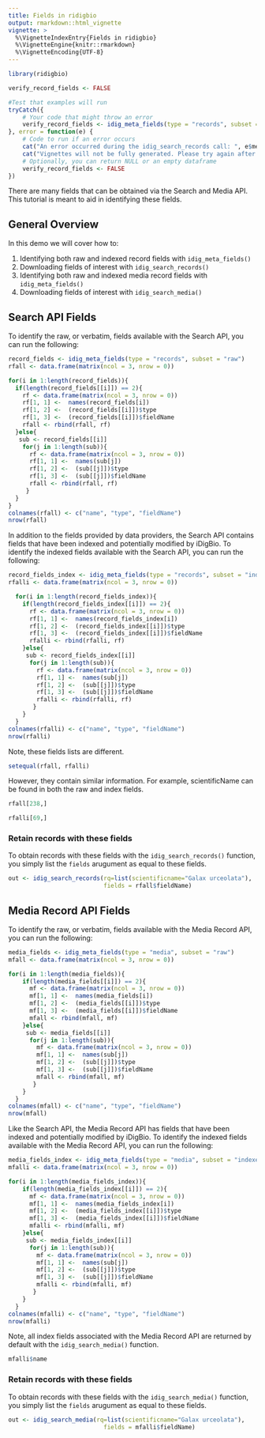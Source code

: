 ```yaml
---
title: Fields in ridigbio
output: rmarkdown::html_vignette
vignette: >
  %\VignetteIndexEntry{Fields in ridigbio}
  %\VignetteEngine{knitr::rmarkdown}
  %\VignetteEncoding{UTF-8}
---
```


```r
library(ridigbio)
```
```r

verify_record_fields <- FALSE

#Test that examples will run
tryCatch({
    # Your code that might throw an error
    verify_record_fields <- idig_meta_fields(type = "records", subset = "raw", limit = 10)
}, error = function(e) {
    # Code to run if an error occurs
    cat("An error occurred during the idig_search_records call: ", e$message, "\n")
    cat("Vignettes will not be fully generated. Please try again after resolving the issue.")
    # Optionally, you can return NULL or an empty dataframe
    verify_record_fields <- FALSE
})
```
There are many fields that can be obtained via the Search and Media API. This tutorial is meant to aid in identifying these fields. 

## General Overview  

In this demo we will cover how to:

1. Identifying both raw and indexed record fields with `idig_meta_fields()`
2. Downloading fields of interest with `idig_search_records()`
3. Identifying both raw and indexed media record fields with ` idig_meta_fields()`
4. Downloading fields of interest with `idig_search_media()`



## Search API Fields 

To identify the raw, or verbatim, fields available with the Search API, you can run the following: 

```r
record_fields <- idig_meta_fields(type = "records", subset = "raw")
rfall <- data.frame(matrix(ncol = 3, nrow = 0))

for(i in 1:length(record_fields)){
  if(length(record_fields[[i]]) == 2){
    rf <- data.frame(matrix(ncol = 3, nrow = 0))
    rf[1, 1] <-  names(record_fields[i])
    rf[1, 2] <-  (record_fields[[i]])$type
    rf[1, 3] <-  (record_fields[[i]])$fieldName
    rfall <- rbind(rfall, rf)
  }else{
   sub <- record_fields[[i]]
    for(j in 1:length(sub)){
      rf <- data.frame(matrix(ncol = 3, nrow = 0))
      rf[1, 1] <-  names(sub[j])
      rf[1, 2] <-  (sub[[j]])$type
      rf[1, 3] <-  (sub[[j]])$fieldName
      rfall <- rbind(rfall, rf)
     }
  }
}
colnames(rfall) <- c("name", "type", "fieldName")
nrow(rfall)
```


In addition to the fields provided by data providers, the Search API contains fields that have been indexed and potentially modified by iDigBio. To identify the indexed fields available with the Search API, you can run the following: 

```r
record_fields_index <- idig_meta_fields(type = "records", subset = "indexed")
rfalli <- data.frame(matrix(ncol = 3, nrow = 0))

  for(i in 1:length(record_fields_index)){
    if(length(record_fields_index[[i]]) == 2){
      rf <- data.frame(matrix(ncol = 3, nrow = 0))
      rf[1, 1] <-  names(record_fields_index[i])
      rf[1, 2] <-  (record_fields_index[[i]])$type
      rf[1, 3] <-  (record_fields_index[[i]])$fieldName
      rfalli <- rbind(rfalli, rf)
    }else{
     sub <- record_fields_index[[i]]
      for(j in 1:length(sub)){
        rf <- data.frame(matrix(ncol = 3, nrow = 0))
        rf[1, 1] <-  names(sub[j])
        rf[1, 2] <-  (sub[[j]])$type
        rf[1, 3] <-  (sub[[j]])$fieldName
        rfalli <- rbind(rfalli, rf)
       }
    }
  }
colnames(rfalli) <- c("name", "type", "fieldName")
nrow(rfalli)
```

Note, these fields lists are different.
```r
setequal(rfall, rfalli)
```

However, they contain similar information. For example,  scientificName can be found in both the raw and index fields.
```r
rfall[238,]
```

```r
rfalli[69,]
```

### Retain records with these fields 
 
To obtain records with these fields with the `idig_search_records()` function, you simply list the  `fields` arugument as equal to these fields. 

```r
out <- idig_search_records(rq=list(scientificname="Galax urceolata"), 
                           fields = rfall$fieldName)
```

## Media Record API Fields  

To identify the raw, or verbatim, fields available with the Media Record API, you can run the following: 

```r
media_fields <- idig_meta_fields(type = "media", subset = "raw")
mfall <- data.frame(matrix(ncol = 3, nrow = 0))

for(i in 1:length(media_fields)){
    if(length(media_fields[[i]]) == 2){
      mf <- data.frame(matrix(ncol = 3, nrow = 0))
      mf[1, 1] <-  names(media_fields[i])
      mf[1, 2] <-  (media_fields[[i]])$type
      mf[1, 3] <-  (media_fields[[i]])$fieldName
      mfall <- rbind(mfall, mf)
    }else{
     sub <- media_fields[[i]]
      for(j in 1:length(sub)){
        mf <- data.frame(matrix(ncol = 3, nrow = 0))
        mf[1, 1] <-  names(sub[j])
        mf[1, 2] <-  (sub[[j]])$type
        mf[1, 3] <-  (sub[[j]])$fieldName
        mfall <- rbind(mfall, mf)
       }
    }
  }
colnames(mfall) <- c("name", "type", "fieldName")
nrow(mfall)
```

Like the Search API, the Media Record API has fields that have been indexed and potentially modified by iDigBio. To identify the indexed fields available with the Media Record API, you can run the following: 
```r
media_fields_index <- idig_meta_fields(type = "media", subset = "indexed")
mfalli <- data.frame(matrix(ncol = 3, nrow = 0))

for(i in 1:length(media_fields_index)){
    if(length(media_fields_index[[i]]) == 2){
      mf <- data.frame(matrix(ncol = 3, nrow = 0))
      mf[1, 1] <-  names(media_fields_index[i])
      mf[1, 2] <-  (media_fields_index[[i]])$type
      mf[1, 3] <-  (media_fields_index[[i]])$fieldName
      mfalli <- rbind(mfalli, mf)
    }else{
     sub <- media_fields_index[[i]]
      for(j in 1:length(sub)){
        mf <- data.frame(matrix(ncol = 3, nrow = 0))
        mf[1, 1] <-  names(sub[j])
        mf[1, 2] <-  (sub[[j]])$type
        mf[1, 3] <-  (sub[[j]])$fieldName
        mfalli <- rbind(mfalli, mf)
       }
    }
  }
colnames(mfalli) <- c("name", "type", "fieldName")
nrow(mfalli)
```

Note, all index fields associated with the Media Record API are returned by default with the `idig_search_media()` function. 
```r
mfalli$name
```


### Retain records with these fields 
 
To obtain records with these fields with the `idig_search_media()` function, you simply list the  `fields` arugument as equal to these fields. 

```r
out <- idig_search_media(rq=list(scientificname="Galax urceolata"), 
                           fields = mfalli$fieldName)
```
